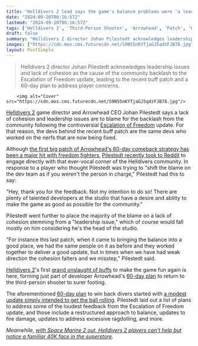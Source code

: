```yaml
---
title: "Helldivers 2 lead says the game's balance problems were 'a leadership issue more than anything' and the new buff patch was made by 'the same people' who made the nerfs"
date: "2024-09-20T00:16:57Z"
lastmod: "2024-09-20T00:16:57Z"
tags: ['Helldivers 2', 'Third-Person Shooter', 'Arrowhead', 'Patch', 'Update', 'Gaming Community', 'Balance']
draft: false
summary: "Helldivers 2 director Johan Pilestedt acknowledges leadership issues and lack of cohesion as the cause of the community backlash to the Escalation of Freedom update, leading to the recent buff patch and a 60-day plan to address player concerns."
images: ["https://cdn.mos.cms.futurecdn.net/S9N55nKYTjaGJ5qdzFJB78.jpg"]
layout: PostSimple
---
```

> Helldivers 2 director Johan Pilestedt acknowledges leadership issues and lack of cohesion as the cause of the community backlash to the Escalation of Freedom update, leading to the recent buff patch and a 60-day plan to address player concerns.


        <img alt="Cover" src="https://cdn.mos.cms.futurecdn.net/S9N55nKYTjaGJ5qdzFJB78.jpg"/>
        
[Helldivers 2](https://www.gamesradar.com/helldivers-2-guide/) game director and Arrowhead CEO Johan Pilestedt says a lack of cohesion and leadership issues are to blame for the backlash from the community following the controversial [Escalation of Freedom](https://www.gamesradar.com/games/third-person-shooter/helldivers-2-escalation-of-freedom-update/) update. For that reason, the devs behind the recent buff patch are the same devs who worked on the nerfs that are now being fixed.

Although [the first big patch of Arrowhead's 60-day comeback strategy has been a major hit with freedom fighters](https://www.gamesradar.com/games/third-person-shooter/as-the-first-big-helldivers-2-patch-of-arrowheads-60-day-plan-wins-back-divers-the-shooters-creative-director-agrees-that-nerfing-is-an-unimaginative-way-of-tweaking-a-game/), [Pilestedt recently took to Reddit](https://www.reddit.com/r/Helldivers/comments/1fjw4bo/comment/lnu8w01/?utm_source=share&utm_medium=web3x&utm_name=web3xcss&utm_term=1&utm_content=share_button) to engage directly with that ever-vocal corner of the Helldivers community. In response to a player who thought Pilestedt was trying to "shift the blame on the dev team as if you weren't the person in charge," Pilestedt had this to say:

"Hey, thank you for the feedback. Not my intention to do so! There are plenty of talented developers at the studio that have a desire and ability to make the game as good as possible for the community."

Pilestedt went further to place the majority of the blame on a lack of cohesion stemming from a "leadership issue," which of course would fall mostly on him considering he's the head of the studio.

"For instance this last patch, when it came to bringing the balance into a good place, we had the same people on it as before and they worked together to deliver a good update, but in times when we have had weak direction the cohesion falters and we misstep," Pilestedt said.

[Helldivers 2](https://www.gamesradar.com/helldivers-2-guide/)'s first [grand onslaught of buffs](https://www.gamesradar.com/games/third-person-shooter/first-major-patch-of-helldivers-2s-60-day-plan-is-a-huge-list-of-changes-designed-to-do-two-things-keep-divers-alive-for-longer-and-kill-bots-and-bugs-much-quicker/) to make the game fun again is here, forming just part of developer Arrowhead's [60-day plan](https://www.gamesradar.com/games/third-person-shooter/helldivers-2-devs-outline-the-first-patch-of-their-60-day-action-plan-committing-to-sweeping-armor-overhauls-and-major-nerfs-to-both-bugs-and-bots/) to return to the third-person shooter to surer footing.

The aforementioned [60-day plan](https://www.gamesradar.com/games/third-person-shooter/helldivers-2-director-promises-action-not-talk-as-the-studio-aims-to-fix-flamethrowers-prevent-excessive-ragdolling-and-rework-chargers-in-60-days/) to win back divers started with [a modest update simply intended to get the ball rolling](https://www.gamesradar.com/games/third-person-shooter/the-first-update-of-helldivers-2s-60-day-rescue-plan-wont-be-the-biggest-patch-of-all-time-but-it-will-push-the-game-in-the-right-direction/). Pilestedt laid out a list of plans to address some of the loudest feedback from the Escalation of Freedom update, and those include a restructured approach to balance, updates to fire damage, updates to address excessive ragdolling, and more.

*Meanwhile, *[<em>with Space Marine 2 out, Helldivers 2 players can't help but notice a familiar 40K face in the superstore</em>](https://www.gamesradar.com/games/third-person-shooter/with-space-marine-2-out-helldivers-2-players-cant-help-but-notice-a-familiar-40k-face-in-the-superstore/)*.*
        
